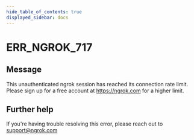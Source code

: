 ```yaml
---
hide_table_of_contents: true
displayed_sidebar: docs
---
```



# ERR_NGROK_717

## Message

This unauthenticated ngrok session has reached its connection rate limit. Please sign up for a free account at https://ngrok.com for a higher limit.

<ErrorDetails error="err_ngrok_717" />

## Further help

If you're having trouble resolving this error, please reach out to [support@ngrok.com](mailto:support@ngrok.com?subject=Help%20with%20ERR_NGROK_717)

